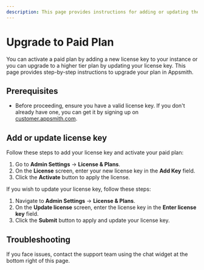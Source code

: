 ```yaml
---
description: This page provides instructions for adding or updating the license key in Appsmith.
---
```



# Upgrade to Paid Plan

You can activate a paid plan by adding a new license key to your instance or you can upgrade to a higher tier plan by updating your license key. This page provides step-by-step instructions to upgrade your plan in Appsmith.

## Prerequisites

* Before proceeding, ensure you have a valid license key. If you don't already have one, you can get it by signing up on [customer.appsmith.com](https://customer.appsmith.com).

## Add or update license key

<Tabs queryString="current-license-mode">
<TabItem label="Add license key" value="add-license-key">

Follow these steps to add your license key and activate your paid plan:

1. Go to **Admin Settings** → **License & Plans**.
2. On the **License** screen, enter your new license key in the **Add Key** field.
3. Click the **Activate** button to apply the license.

</TabItem>

<TabItem label="Update license key" value="update-license-key">

If you wish to update your license key, follow these steps:

  1. Navigate to **Admin Settings** → **License & Plans**.
  2. On the **Update license** screen, enter the license key in the **Enter license key** field.
  3. Click the **Submit** button to apply and update your license key.

</TabItem>
</Tabs>

## Troubleshooting

If you face issues, contact the support team using the chat widget at the bottom right of this page.